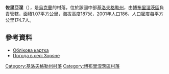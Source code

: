 {{coord|48|2|15|N|31|55|25|E|scale:100000_region:UA|display=title}}

'''佐里亞涅'''（{{lang-uk|Зоряне}}），是[[烏克蘭|烏克蘭]]的村落，位於該國中部[[基洛夫格勒州|基洛夫格勒州]]，由[[博布里涅茨區|博布里涅茨區]]負責管轄，面積1.07平方公里，海拔高度187米，2001年人口186，人口密度每平方公里174.7人。

==參考資料==
* [http://gska2.rada.gov.ua/pls/z7502/A005?rdat1=11.11.2008&rf7571=16363 Облікова картка]{{dead link|date=2017年11月 |bot=InternetArchiveBot |fix-attempted=yes }}
* [http://weather.in.ua/ua/kirovogradskaja/9181 Погода в селі Зоряне]{{Wayback|url=http://weather.in.ua/ua/kirovogradskaja/9181 |date=20160305113624 }}

{{DEFAULTSORT:Зоряне}}
[[Category:基洛夫格勒州村落|Category:基洛夫格勒州村落]]
[[Category:博布里涅茨區村落|Category:博布里涅茨區村落]]


{{Kirovohrad-geo-stub}}